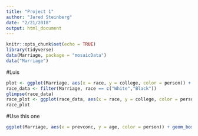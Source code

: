```yaml
---
title: "Project 1"
author: "Jared Steinberg"
date: "2/21/2018"
output: html_document
---
```


```r
knitr::opts_chunk$set(echo = TRUE)
library(tidyverse)
data(Marriage, package = "mosaicData")
data("Marriage")
```




#Luis
```r
plot <- ggplot(Marriage, aes(x = race, y = college, color = person)) + geom_boxplot()
race_data <- filter(Marriage, race == c("White","Black"))
glimpse(race_data)
race_plot <- ggplot(race_data, aes(x = race, y = college, color = person)) + geom_boxplot()
race_plot 
```

#Use this one
```r
ggplot(Marriage, aes(x = prevconc, y = age, color = person)) + geom_boxplot()
```
